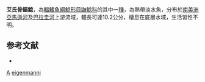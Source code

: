 {{Speciesbox
| taxon = Ossancora eigenmanni
| binomial_authority = [[Boulenger|Boulenger]], 1895
| status = NE
| status_system = IUCN3.1
| synonyms = *''Oxydoras eigenmanni'', Boulenger, 1895 
*''Doras eigenmanni'', Boulenger, 1895 
}}

'''艾氏骨錨鯰'''，為[[輻鰭魚綱|輻鰭魚綱]][[鯰形目|鯰形目]][[鼬鯰科|鼬鯰科]]的其中一[[種|種]]，為熱帶淡水魚，分布於[[南美洲|南美洲]][[亞馬遜河|亞馬遜河]]及[[巴拉圭河|巴拉圭河]]上游流域，體長可達10.2公分，棲息在底層水域，生活習性不明。

==参考文献==
*{{FishBase_species|genus=Ossancora|species=eigenmanni|year=2015|month=7}}

{{Taxonbar}}
[[Category:1895年描述的鱼类|A]]
[[Category:骨錨鯰屬|eigenmanni]]